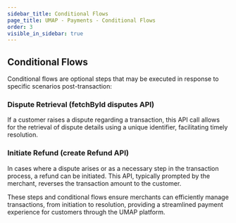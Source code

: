 ```yaml
---
sidebar_title: Conditional Flows
page_title: UMAP - Payments - Conditional Flows
order: 3
visible_in_sidebar: true
---
```


## Conditional Flows

Conditional flows are optional steps that may be executed in response to specific scenarios post-transaction:

### Dispute Retrieval (fetchById disputes API)
If a customer raises a dispute regarding a transaction, this API call allows for the retrieval of dispute details using a unique identifier, facilitating timely resolution.

### Initiate Refund (create Refund API)
In cases where a dispute arises or as a necessary step in the transaction process, a refund can be initiated. This API, typically prompted by the merchant, reverses the transaction amount to the customer.

These steps and conditional flows ensure merchants can efficiently manage transactions, from initiation to resolution, providing a streamlined payment experience for customers through the UMAP platform.
